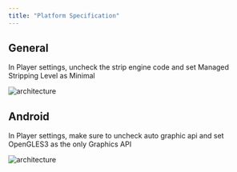 ```yaml
---
title: "Platform Specification"
---
```



## General

In Player settings, uncheck the strip engine code and set Managed Stripping Level as Minimal

<Image
  src="/docs/images/platform_unity_general.png"
  alt="architecture"
  width={1000}
  height={1000}
  quality={100}
  priority
  className="my-8"
/>

## Android

In Player settings, make sure to uncheck auto graphic api and set OpenGLES3 as the only Graphics API

<Image
  src="/docs/images/platform_unity_android.png"
  alt="architecture"
  width={1000}
  height={1000}
  quality={100}
  priority
  className="my-8"
/>
